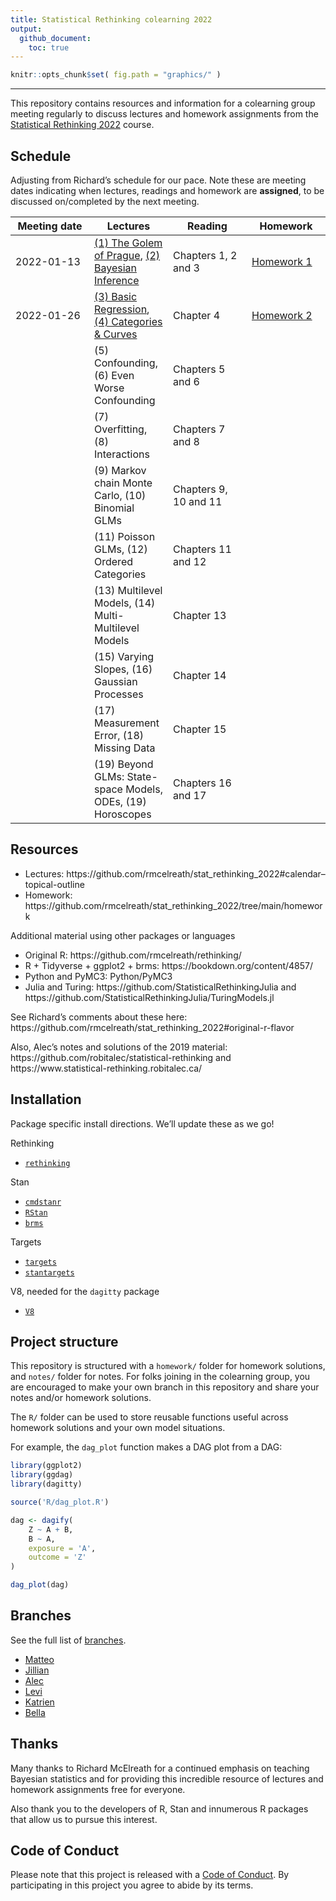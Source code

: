 ```yaml
---
title: Statistical Rethinking colearning 2022
output: 
  github_document: 
    toc: true
---
```


```r
knitr::opts_chunk$set( fig.path = "graphics/" )
```

---

This repository contains resources and information for a colearning group
meeting regularly to discuss lectures and homework assignments from the 
[Statistical Rethinking 2022](https://github.com/rmcelreath/stat_rethinking_2022)
course. 



## Schedule

Adjusting from Richard's schedule for our pace. Note these are meeting dates
indicating when lectures, readings and homework are **assigned**, to be 
discussed on/completed by the next meeting. 

| Meeting date | Lectures | Reading | Homework |
|---|---|---|---|
| 2022-01-13 | [(1) The Golem of Prague](https://youtu.be/cclUd_HoRlo), [(2) Bayesian Inference](https://www.youtube.com/watch?v=guTdrfycW2Q&list=PLDcUM9US4XdMROZ57-OIRtIK0aOynbgZN&index=2) | Chapters 1, 2 and 3 | [Homework 1](https://github.com/rmcelreath/stat_rethinking_2022/blob/main/homework/week01.pdf) |
| 2022-01-26 | [(3) Basic Regression](https://www.youtube.com/watch?v=zYYBtxHWE0A), [(4) Categories & Curves](https://youtu.be/QiHKdvAbYII) | Chapter 4 | [Homework 2](https://github.com/rmcelreath/stat_rethinking_2022/blob/main/homework/week02.pdf) |
|  | (5) Confounding, (6) Even Worse Confounding | Chapters 5 and 6 |  |
|  | (7) Overfitting, (8) Interactions | Chapters 7 and 8 |  |
|  | (9) Markov chain Monte Carlo, (10) Binomial GLMs | Chapters 9, 10 and 11 |  |
|  | (11) Poisson GLMs, (12) Ordered Categories | Chapters 11 and 12 |  |
|  | (13) Multilevel Models, (14) Multi-Multilevel Models | Chapter 13 |  |
|  | (15) Varying Slopes, (16) Gaussian Processes | Chapter 14 |  |
|  | (17) Measurement Error, (18) Missing Data | Chapter 15 |  |
|  | (19) Beyond GLMs: State-space Models, ODEs, (19) Horoscopes | Chapters 16 and 17 |  |



## Resources

* Lectures: https://github.com/rmcelreath/stat_rethinking_2022#calendar--topical-outline
* Homework: https://github.com/rmcelreath/stat_rethinking_2022/tree/main/homework

Additional material using other packages or languages

* Original R: https://github.com/rmcelreath/rethinking/
* R + Tidyverse + ggplot2 + brms: https://bookdown.org/content/4857/
* Python and PyMC3: Python/PyMC3
* Julia and Turing: https://github.com/StatisticalRethinkingJulia and https://github.com/StatisticalRethinkingJulia/TuringModels.jl

See Richard's comments about these here: https://github.com/rmcelreath/stat_rethinking_2022#original-r-flavor

Also, Alec's notes and solutions of the 2019 material: https://github.com/robitalec/statistical-rethinking and https://www.statistical-rethinking.robitalec.ca/


## Installation

Package specific install directions. We'll update these as we go!

Rethinking

* [`rethinking`](https://github.com/rmcelreath/rethinking#installation)

Stan

* [`cmdstanr`](https://mc-stan.org/cmdstanr/articles/cmdstanr.html)
* [`RStan`](https://github.com/stan-dev/rstan/wiki/RStan-Getting-Started)
* [`brms`](r/brms/#how-do-i-install-brms)


Targets

* [`targets`](https://github.com/ropensci/targets/#installation)
* [`stantargets`](https://github.com/ropensci/stantargets/#installation)

V8, needed for the `dagitty` package

* [`V8`](https://github.com/jeroen/v8#installation)




## Project structure

This repository is structured with a `homework/` folder for homework solutions, 
and `notes/` folder for notes. For folks joining in the colearning group, 
you are encouraged to make your own branch in this repository and
share your notes and/or homework solutions. 

The `R/` folder can be used to store reusable functions useful across
homework solutions and your own model situations. 

For example, the `dag_plot` function makes a DAG plot from a DAG: 


```r
library(ggplot2)
library(ggdag)
library(dagitty)

source('R/dag_plot.R')

dag <- dagify(
    Z ~ A + B,
    B ~ A,
    exposure = 'A',
    outcome = 'Z'
)

dag_plot(dag)
```

## Branches

See the full list of [branches](https://github.com/robitalec/statistical-rethinking-colearning-2022/branches). 

* [Matteo](https://github.com/robitalec/statistical-rethinking-colearning-2022/tree/matteo)
* [Jillian](https://github.com/robitalec/statistical-rethinking-colearning-2022/tree/jillian)
* [Alec](https://github.com/robitalec/statistical-rethinking-colearning-2022/tree/alec)
* [Levi](https://github.com/robitalec/statistical-rethinking-colearning-2022/tree/levi)
* [Katrien](https://github.com/robitalec/statistical-rethinking-colearning-2022/tree/katrien)
* [Bella](https://github.com/robitalec/statistical-rethinking-colearning-2022/tree/bella)



## Thanks

Many thanks to Richard McElreath for a continued emphasis on teaching 
Bayesian statistics and for providing this incredible resource of lectures
and homework assignments free for everyone. 

Also thank you to the developers of R, Stan and innumerous R packages that 
allow us to pursue this interest. 



## Code of Conduct

Please note that this project is released with a [Code of
Conduct](CODE_OF_CONDUCT.md). By participating in this project you agree to abide by its terms.


